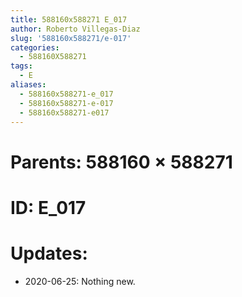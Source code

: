 ```yaml
---
title: 588160x588271 E_017
author: Roberto Villegas-Diaz
slug: '588160x588271/e-017'
categories:
  - 588160X588271
tags:
  - E
aliases:
  - 588160x588271-e_017
  - 588160x588271-e-017
  - 588160x588271-e017
---
```


# **Parents**: 588160 $\times$ 588271
# **ID**: E_017
# **Updates**: 
 - 2020-06-25: Nothing new.
